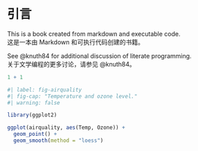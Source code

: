 # 引言

This is a book created from markdown and executable code.  
这是一本由 Markdown 和可执行代码创建的书籍。

See @knuth84 for additional discussion of literate programming.  
关于文学编程的更多讨论，请参见 @knuth84。

```r
1 + 1
```

```r
#| label: fig-airquality
#| fig-cap: "Temperature and ozone level."
#| warning: false

library(ggplot2)

ggplot(airquality, aes(Temp, Ozone)) + 
  geom_point() + 
  geom_smooth(method = "loess")
```

